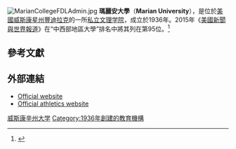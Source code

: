 {{Infobox university
|name              = Marian University
|image_name        =
|image_size        =
|image_alt         =
|caption           =
|latin_name        =
|motto             = ''sicut lilium inter spinas''（As a lily among thorns）
|established       = 1936
|closed            =
|type              = [[私立大学|私立]][[美国文理学院|文理学院]]
|affiliation       = [[羅馬天主教|羅馬天主教]]
|endowment         =
|officer_in_charge =
|chairman          =
|chancellor        =
|president         = Robert Fale
|vice-president    =
|superintendent    =
|provost           = 
|vice_chancellor   =
|rector            =
|principal         =
|dean              =
|director          =
|head_label        =
|head              =
|faculty           = 270
|staff             = 160
|students          = 2,180
|undergrad         = 1,680
|postgrad          = 500
|doctoral          =
|other             =
 |city = [[豐迪拉克_(威斯康辛州)|豐迪拉克]]
|state=[[威斯康星州|威斯康星州]]
|country=[[美國|美國]]
|coor              = {{coord|43|46|40|N|88|25|54|W|display=inline,title|type:edu}}
|campus            =
|former_names      = Marian College
|free_label        =
|free              =
|sports            = [[NCAA|NCAA]] Division III
|colors            = {{color box|blue}}{{color box|white}}
|colours           =
|nickname          = The Sabres
|mascot            = Sammy the Sabre
|athletics         =
|affiliations      =
|website           = http://www.marianuniversity.edu
|logo              =
|footnotes         =
}}
[[Image:MarianCollegeFDLAdmin.jpg|thumb]]
'''瑪麗安大學'''（'''Marian University'''），是位於[[美國|美國]][[威斯康星州|威斯康星州]][[豐迪拉克_(威斯康辛州)|豐迪拉克]]的一所[[私立大学|私立]][[美国文理学院|文理学院]]，成立於1936年。2015年《[[美國新聞與世界報道|美國新聞與世界報道]]》在“中西部地區大學”排名中將其列在第95位。<ref>{{cite web|title=Marian University|url=http://colleges.usnews.rankingsandreviews.com/best-colleges/marian-university-3861|publisher=U.S. News and World Report|accessdate=2015-03-17|archive-date=2016-10-24|archive-url=https://web.archive.org/web/20161024175021/http://colleges.usnews.rankingsandreviews.com/best-colleges/marian-university-3861|dead-url=no}}</ref>

==參考文獻==
{{reflist|30em}}

==外部連結==
* [http://www.marianuniversity.edu Official website] {{Wayback|url=http://www.marianuniversity.edu/ |date=20210413154524 }}
* [http://www.sabreathletics.com Official athletics website] {{Wayback|url=http://www.sabreathletics.com/ |date=20120304133436 }}

{{威斯康星州的學院和大學}}

[[Category:威斯康辛州大学|]]
[[Category:1936年創建的教育機構|Category:1936年創建的教育機構]]